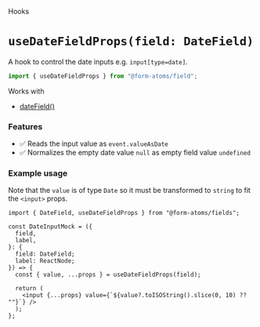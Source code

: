
<Meta title="hooks/useDateFieldProps" />

<hgroup>

<p class="category">Hooks</p>

# `useDateFieldProps(field: DateField)`

A hook to control the date inputs e.g. `input[type=date]`.

</hgroup>

```ts
import { useDateFieldProps } from "@form-atoms/field";
```

Works with

- [dateField()](?path=/docs/fields-dateField--docs)

### Features

- ✅ Reads the input value as `event.valueAsDate`
- ✅ Normalizes the empty date value `null` as empty field value `undefined`

### Example usage

Note that the `value` is of type `Date` so it must be transformed to `string` to fit the `<input>` props.

```tsx
import { DateField, useDateFieldProps } from "@form-atoms/fields";

const DateInputMock = ({
  field,
  label,
}: {
  field: DateField;
  label: ReactNode;
}) => {
  const { value, ...props } = useDateFieldProps(field);

  return (
    <input {...props} value={`${value?.toISOString().slice(0, 10) ?? ""}`} />
  );
};
```
